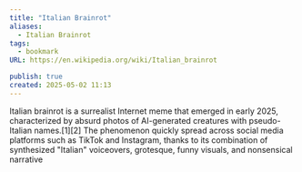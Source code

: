 ```yaml
---
title: "Italian Brainrot"
aliases:
  - Italian Brainrot
tags:
  - bookmark
URL: https://en.wikipedia.org/wiki/Italian_brainrot

publish: true
created: 2025-05-02 11:13
---
```




Italian brainrot is a surrealist Internet meme that emerged in early 2025, characterized by absurd photos of AI-generated creatures with pseudo-Italian names.[1][2] The phenomenon quickly spread across social media platforms such as TikTok and Instagram, thanks to its combination of synthesized "Italian" voiceovers, grotesque, funny visuals, and nonsensical narrative